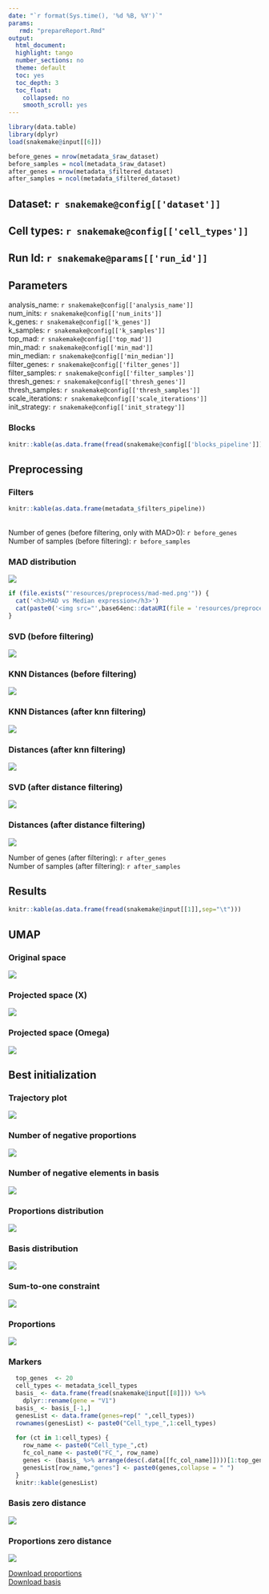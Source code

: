 ```yaml
---
date: "`r format(Sys.time(), '%d %B, %Y')`"
params:
   rmd: "prepareReport.Rmd"
output:
  html_document:
  highlight: tango
  number_sections: no
  theme: default
  toc: yes
  toc_depth: 3
  toc_float:
    collapsed: no
    smooth_scroll: yes
---
```

```r
library(data.table)
library(dplyr)
load(snakemake@input[[6]])

before_genes = nrow(metadata_$raw_dataset)
before_samples = ncol(metadata_$raw_dataset)
after_genes = nrow(metadata_$filtered_dataset)
after_samples = ncol(metadata_$filtered_dataset)
```

## Dataset: `r snakemake@config[['dataset']]`
## Cell types: `r snakemake@config[['cell_types']]`
## Run Id: `r snakemake@params[['run_id']]`

## Parameters
analysis_name: `r snakemake@config[['analysis_name']]`<br>
num_inits: `r snakemake@config[['num_inits']]`<br>
k_genes: `r snakemake@config[['k_genes']]`<br>
k_samples: `r snakemake@config[['k_samples']]`<br>
top_mad: `r snakemake@config[['top_mad']]`<br>
min_mad: `r snakemake@config[['min_mad']]`<br>
min_median: `r snakemake@config[['min_median']]`<br>
filter_genes: `r snakemake@config[['filter_genes']]`<br>
filter_samples: `r snakemake@config[['filter_samples']]`<br>
thresh_genes: `r snakemake@config[['thresh_genes']]`<br>
thresh_samples: `r snakemake@config[['thresh_samples']]`<br>
scale_iterations: `r snakemake@config[['scale_iterations']]`<br>
init_strategy: `r snakemake@config[['init_strategy']]`<br>

### Blocks
```r
knitr::kable(as.data.frame(fread(snakemake@config[['blocks_pipeline']])))
```

## Preprocessing
### Filters
```r
knitr::kable(as.data.frame(metadata_$filters_pipeline))
```
<br>
Number of genes (before filtering, only with MAD>0): `r before_genes`<br>
Number of samples (before filtering): `r before_samples`<br>

<h3>MAD distribution</h3>
<img src="`r base64enc::dataURI(file = 'resources/preprocess/topMAD.png', mime = 'image/png', encoding = 'base64')`"></img>

```r
if (file.exists("'resources/preprocess/mad-med.png'")) {
  cat('<h3>MAD vs Median expression</h3>')
  cat(paste0('<img src="',base64enc::dataURI(file = 'resources/preprocess/mad-med.png', mime = 'image/png', encoding = 'base64'),'"></img>'))
}
```

<h3>SVD (before filtering)</h3>
<img src="`r base64enc::dataURI(file = 'resources/preprocess/svdBefore.png', mime = 'image/png', encoding = 'base64')`"></img>
<h3>KNN Distances (before filtering)</h3>
<img src="`r base64enc::dataURI(file = 'resources/preprocess/knnDistancesBefore.png', mime = 'image/png', encoding = 'base64')`"></img>
<h3>KNN Distances (after knn filtering)</h3>
<img src="`r base64enc::dataURI(file = 'resources/preprocess/knnDistancesAfter.png', mime = 'image/png', encoding = 'base64')`"></img>
<h3>Distances (after knn filtering)</h3>
<img src="`r base64enc::dataURI(file = 'resources/preprocess/distancesBefore.png', mime = 'image/png', encoding = 'base64')`"></img>
<h3>SVD (after distance filtering)</h3>
<img src="`r base64enc::dataURI(file = 'resources/preprocess/svdAfter.png', mime = 'image/png', encoding = 'base64')`"></img>
<h3>Distances (after distance filtering)</h3>
<img src="`r base64enc::dataURI(file = 'resources/preprocess/distancesAfter.png', mime = 'image/png', encoding = 'base64')`"></img>

Number of genes (after filtering): `r after_genes`<br>
Number of samples (after filtering): `r after_samples`<br>

## Results
```r
knitr::kable(as.data.frame(fread(snakemake@input[[1]],sep="\t")))
```
## UMAP
### Original space
<img src="`r base64enc::dataURI(file = snakemake@input[[9]], mime = 'image/png', encoding = 'base64')`"></img>
<h3>Projected space (X)</h3>
<img src="`r base64enc::dataURI(file = snakemake@input[[11]], mime = 'image/png', encoding = 'base64')`"></img>
<h3>Projected space (Omega)</h3>
<img src="`r base64enc::dataURI(file = snakemake@input[[12]], mime = 'image/png', encoding = 'base64')`"></img>

## Best initialization
<h3>Trajectory plot</h3>
<img src="`r base64enc::dataURI(file = snakemake@input[[2]], mime = 'image/png', encoding = 'base64')`"></img>
<h3>Number of negative proportions</h3>
<img src="`r base64enc::dataURI(file = snakemake@input[[4]], mime = 'image/png', encoding = 'base64')`"></img>
<h3>Number of negative elements in basis</h3>
<img src="`r base64enc::dataURI(file = snakemake@input[[3]], mime = 'image/png', encoding = 'base64')`"></img>
<h3>Proportions distribution</h3>
<img src="`r base64enc::dataURI(file = snakemake@input[[13]], mime = 'image/png', encoding = 'base64')`"></img>
<h3>Basis distribution</h3>
<img src="`r base64enc::dataURI(file = snakemake@input[[14]], mime = 'image/png', encoding = 'base64')`"></img>
<h3>Sum-to-one constraint</h3>
<img src="`r base64enc::dataURI(file = snakemake@input[[5]], mime = 'image/png', encoding = 'base64')`"></img>
<h3>Proportions</h3>
<img src="`r base64enc::dataURI(file = snakemake@input[[10]], mime = 'image/png', encoding = 'base64')`"></img>
<h3>Markers</h3>
```r
  top_genes  <- 20
  cell_types <- metadata_$cell_types
  basis_ <- data.frame(fread(snakemake@input[[8]])) %>%
    dplyr::rename(gene = "V1")
  basis_ <- basis_[-1,]
  genesList <- data.frame(genes=rep(" ",cell_types))
  rownames(genesList) <- paste0("Cell_type_",1:cell_types)
  
  for (ct in 1:cell_types) {
    row_name <- paste0("Cell_type_",ct)
    fc_col_name <- paste0("FC_", row_name)
    genes <- (basis_ %>% arrange(desc(.data[[fc_col_name]])))[1:top_genes,"gene"]
    genesList[row_name,"genes"] <- paste0(genes,collapse = " ")
  }
  knitr::kable(genesList)
```

<h3>Basis zero distance</h3>
<img src="`r base64enc::dataURI(file = snakemake@input[[15]], mime = 'image/png', encoding = 'base64')`"></img>
<h3>Proportions zero distance</h3>
<img src="`r base64enc::dataURI(file = snakemake@input[[16]], mime = 'image/png', encoding = 'base64')`"></img>


<a href="`r base64enc::dataURI(file = snakemake@input[[7]], mime = 'text', encoding = 'base64')`">Download proportions</a><br>
<a href="`r base64enc::dataURI(file = snakemake@input[[8]], mime = 'text', encoding = 'base64')`">Download basis</a><br>